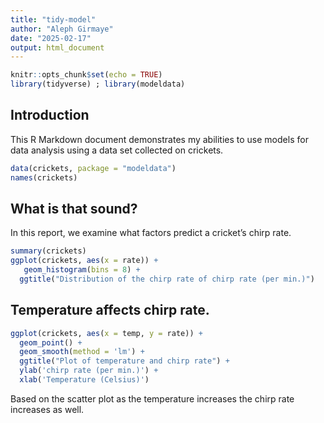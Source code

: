 ```yaml
---
title: "tidy-model"
author: "Aleph Girmaye"
date: "2025-02-17"
output: html_document
---
```


```r
knitr::opts_chunk$set(echo = TRUE)
library(tidyverse) ; library(modeldata)
```

## Introduction

This R Markdown document demonstrates my abilities to use models for data analysis using a data set collected on crickets.

```r
data(crickets, package = "modeldata")
names(crickets)

```

## What is that sound?
In this report, we examine what factors predict a cricket's chirp rate.

```r
summary(crickets)
ggplot(crickets, aes(x = rate)) +
   geom_histogram(bins = 8) + 
  ggtitle("Distribution of the chirp rate of chirp rate (per min.)")
```

## Temperature affects chirp rate.

```r
ggplot(crickets, aes(x = temp, y = rate)) +
  geom_point() +
  geom_smooth(method = 'lm') +
  ggtitle("Plot of temperature and chirp rate") +
  ylab('chirp rate (per min.)') +
  xlab('Temperature (Celsius)')

```

Based on the scatter plot as the temperature increases the chirp rate increases as well. 

```{}

```
